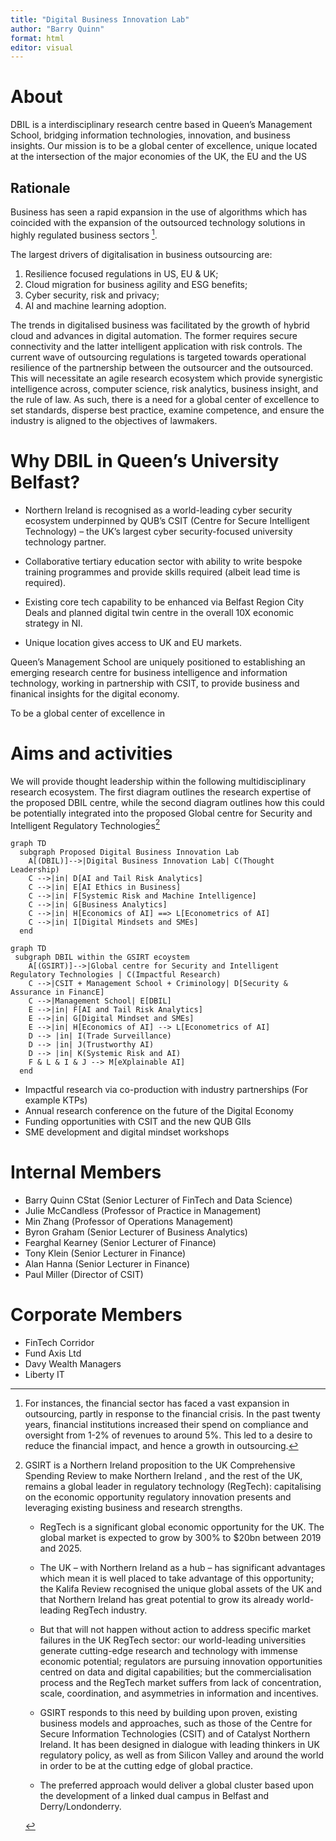 ```yaml
---
title: "Digital Business Innovation Lab"
author: "Barry Quinn"
format: html
editor: visual
---
```


# About

DBIL is a interdisciplinary research centre based in Queen's Management School, bridging information technologies, innovation, and business insights. Our mission is to be a global center of excellence, unique located at the intersection of the major economies of the UK, the EU and the US

## Rationale

Business has seen a rapid expansion in the use of algorithms which has coincided with the expansion of the outsourced technology solutions in highly regulated business sectors [^1].

[^1]: For instances, the financial sector has faced a vast expansion in outsourcing, partly in response to the financial crisis. In the past twenty years, financial institutions increased their spend on compliance and oversight from 1-2% of revenues to around 5%. This led to a desire to reduce the financial impact, and hence a growth in outsourcing.

The largest drivers of digitalisation in business outsourcing are:

1.  Resilience focused regulations in US, EU & UK;
2.  Cloud migration for business agility and ESG benefits;
3.  Cyber security, risk and privacy;
4.  AI and machine learning adoption.

The trends in digitalised business was facilitated by the growth of hybrid cloud and advances in digital automation. The former requires secure connectivity and the latter intelligent application with risk controls. The current wave of outsourcing regulations is targeted towards operational resilience of the partnership between the outsourcer and the outsourced. This will necessitate an agile research ecosystem which provide synergistic intelligence across, computer science, risk analytics, business insight, and the rule of law. As such, there is a need for a global center of excellence to set standards, disperse best practice, examine competence, and ensure the industry is aligned to the objectives of lawmakers.

# Why DBIL in Queen's University Belfast?

-   Northern Ireland is recognised as a world-leading cyber security ecosystem underpinned by QUB's CSIT (Centre for Secure Intelligent Technology) -- the UK's largest cyber security-focused university technology partner.

-   Collaborative tertiary education sector with ability to write bespoke training programmes and provide skills required (albeit lead time is required).

-   Existing core tech capability to be enhanced via Belfast Region City Deals and planned digital twin centre in the overall 10X economic strategy in NI.

-   Unique location gives access to UK and EU markets.

Queen's Management School are uniquely positioned to establishing an emerging research centre for business intelligence and information technology, working in partnership with CSIT, to provide business and finanical insights for the digital economy.

To be a global center of excellence in

# Aims and activities

We will provide thought leadership within the following multidisciplinary research ecosystem. The first diagram outlines the research expertise of the proposed DBIL centre, while the second diagram outlines how this could be potentially integrated into the proposed Global centre for Security and Intelligent Regulatory Technologies[^2]

[^2]: GSIRT is a Northern Ireland proposition to the UK Comprehensive Spending Review to make Northern Ireland , and the rest of the UK, remains a global leader in regulatory technology (RegTech): capitalising on the economic opportunity regulatory innovation presents and leveraging existing business and research strengths. 

    -   RegTech is a significant global economic opportunity for the UK. The global market is expected to grow by 300% to \$20bn between 2019 and 2025.  

    ```{=html}
    <!-- -->
    ```
    -   The UK -- with Northern Ireland as a hub -- has significant advantages which mean it is well placed to take advantage of this opportunity; the Kalifa Review recognised the unique global assets of the UK and that Northern Ireland has great potential to grow its already world-leading RegTech industry.  

    -   But that will not happen without action to address specific market failures in the UK RegTech sector: our world-leading universities generate cutting-edge research and technology with immense economic potential; regulators are pursuing innovation opportunities centred on data and digital capabilities; but the commercialisation process and the RegTech market suffers from lack of concentration, scale, coordination, and asymmetries in information and incentives. 

    -   GSIRT responds to this need by building upon proven, existing business models and approaches, such as those of the Centre for Secure Information Technologies (CSIT) and of Catalyst Northern Ireland. It has been designed in dialogue with leading thinkers in UK regulatory policy, as well as from Silicon Valley and around the world in order to be at the cutting edge of global practice. 

    -   The preferred approach would deliver a global cluster based upon the development of a linked dual campus in Belfast and Derry/Londonderry. 

```mermaid
graph TD
  subgraph Proposed Digital Business Innovation Lab
    A[(DBIL)]-->|Digital Business Innovation Lab| C(Thought Leadership)
    C -->|in| D[AI and Tail Risk Analytics]
    C -->|in| E[AI Ethics in Business]
    C -->|in| F[Systemic Risk and Machine Intelligence]
    C -->|in| G[Business Analytics]
    C -->|in| H[Economics of AI] ==> L[Econometrics of AI]
    C -->|in| I[Digital Mindsets and SMEs]
  end
```

```mermaid
graph TD
 subgraph DBIL within the GSIRT ecoystem
    A[(GSIRT)]-->|Global centre for Security and Intelligent Regulatory Technologies | C(Impactful Research)
    C -->|CSIT + Management School + Criminology| D[Security & Assurance in FinancE]
    C -->|Management School| E[DBIL]
    E -->|in| F[AI and Tail Risk Analytics]
    E -->|in| G[Digital Mindset and SMEs]
    E -->|in| H[Economics of AI] --> L[Econometrics of AI]
    D --> |in| I(Trade Surveillance)
    D --> |in| J(Trustworthy AI)
    D --> |in| K(Systemic Risk and AI)
    F & L & I & J --> M[eXplainable AI]
  end
```

-   Impactful research via co-production with industry partnerships (For example KTPs)
-   Annual research conference on the future of the Digital Economy
-   Funding opportunities with CSIT and the new QUB GIIs
-   SME development and digital mindset workshops

# Internal Members

-   Barry Quinn CStat (Senior Lecturer of FinTech and Data Science)
-   Julie McCandless (Professor of Practice in Management)
-   Min Zhang (Professor of Operations Management)
-   Byron Graham (Senior Lecturer of Business Analytics)
-   Fearghal Kearney (Senior Lecturer of Finance)
-   Tony Klein (Senior Lecturer in Finance)
-   Alan Hanna (Senior Lecturer in Finance)
-   Paul Miller (Director of CSIT)

# Corporate Members

-   FinTech Corridor
-   Fund Axis Ltd
-   Davy Wealth Managers
-   Liberty IT
